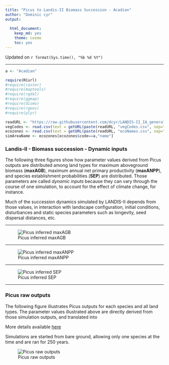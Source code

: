 ```yaml
---
title: "Picus to Landis-II Biomass Succession - Acadian"
author: "Dominic cyr"
output: 
  
  html_document: 
    keep_md: yes
    theme: cosmo
    toc: yes
---
```

Updated on `r format(Sys.time(), "%b %d %Y")`

-------

```r
a <- "Acadian"
```


```r
require(RCurl)
#require(raster)
#require(maptools)
#require(rgdal)
#require(ggmap)
#require(dismo)
#require(rgeos)
#require(plyr)
```


```r
readURL <- "https://raw.githubusercontent.com/dcyr/LANDIS-II_IA_generalUseFiles/master/"
vegCodes <- read.csv(text = getURL(paste(readURL, "vegCodes.csv", sep="/")))
ecozones <- read.csv(text = getURL(paste(readURL, "ecoNames.csv", sep="/")))
simAreaName <- ecozones[ecozones$code==a,"name"]

```



### Landis-II - Biomass succession - Dynamic inputs

The following three figures show how parameter values derived from Picus outputs are distributed among land types for maximum aboveground biomass (**maxAGB**), maximum annual net primary productivity (**maxANPP**), and species establishment probabilities (**SEP**) are distributed. Those parameters are called *dynamic inputs* because they can vary through the course of one simulation, to account for the effect of climate change, for instance.

Much of the succession dynamics simulated by LANDIS-II depends from those values, in interaction with landscape configuration, initial conditions, disturbances and static species parameters such as longevity, seed dispersal distances, etc.

-------

![Picus inferred maxAGB](..//figures/ParamDistrib_maxAGB_Acadian.png)


-------

![Picus inferred maxANPP](..//figures/ParamDistrib_maxANPP_Acadian.png)


-------

![Picus inferred SEP](..//figures/ParamDistrib_SEP_Acadian.png)

-------

### Picus raw outputs


The following figure illustrates Picus outputs for each species and all land types. The parameter values illustrated above are directly derived from those simulation outputs, and translated into 

More details available [here](https://github.com/dcyr/PicusToLandisIIBiomassSuccession)

Simulations are started from bare ground, allowing only one species at the time and are ran for 250 years.

![Picus raw outputs](..//figures/picusGrowth_Acadian.png)

